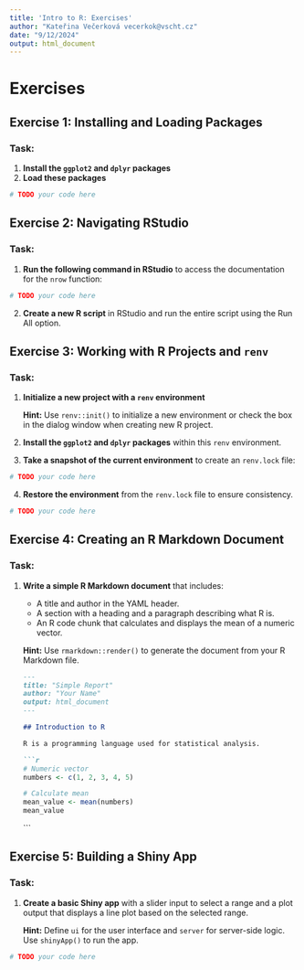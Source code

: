 ```yaml
---
title: 'Intro to R: Exercises'
author: "Kateřina Večerková vecerkok@vscht.cz"
date: "9/12/2024"
output: html_document
---
```


# Exercises

## Exercise 1: Installing and Loading Packages

### Task:
1. **Install the `ggplot2` and `dplyr` packages**
2. **Load these packages**

```r
# TODO your code here
```

## Exercise 2: Navigating RStudio

### Task:
1. **Run the following command in RStudio** to access the documentation for the `nrow` function:

```r
# TODO your code here
```

2. **Create a new R script** in RStudio and run the entire script using the Run All option.

## Exercise 3: Working with R Projects and `renv`

### Task:
1. **Initialize a new project with a `renv` environment**

   **Hint:** Use `renv::init()` to initialize a new environment or check the box in the dialog window when creating new R project.

2. **Install the `ggplot2` and `dplyr` packages** within this `renv` environment.

3. **Take a snapshot of the current environment** to create an `renv.lock` file:

```r
# TODO your code here
```

4. **Restore the environment** from the `renv.lock` file to ensure consistency.

```r
# TODO your code here
```

## Exercise 4: Creating an R Markdown Document

### Task:
1. **Write a simple R Markdown document** that includes:
   - A title and author in the YAML header.
   - A section with a heading and a paragraph describing what R is.
   - An R code chunk that calculates and displays the mean of a numeric vector.

   **Hint:** Use `rmarkdown::render()` to generate the document from your R Markdown file.

   ```markdown
   ---
   title: "Simple Report"
   author: "Your Name"
   output: html_document
   ---

   ## Introduction to R

   R is a programming language used for statistical analysis.

   ```r
   # Numeric vector
   numbers <- c(1, 2, 3, 4, 5)
   
   # Calculate mean
   mean_value <- mean(numbers)
   mean_value
   ```
   ```

## Exercise 5: Building a Shiny App

### Task:
1. **Create a basic Shiny app** with a slider input to select a range and a plot output that displays a line plot based on the selected range.

   **Hint:** Define `ui` for the user interface and `server` for server-side logic. Use `shinyApp()` to run the app.

```r
# TODO your code here
```
